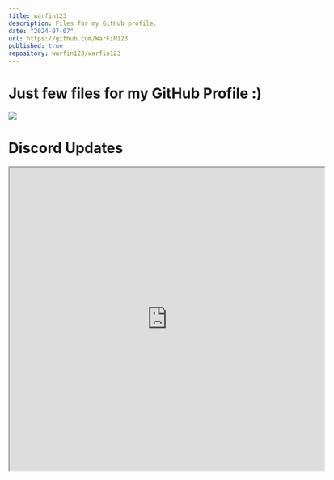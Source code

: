```yaml
---
title: warfin123
description: Files for my GitHub profile.
date: "2024-07-07"
url: https://github.com/WarFiN123
published: true
repository: warfin123/warfin123
---
```


# Just few files for my GitHub Profile :)
[![](https://i.postimg.cc/dtLd3grd/War-Fi-N123-War-Fi-N.png)](https://github.com/WarFiN123)


# Discord Updates
<iframe src="https://e.widgetbot.io/channels/1259437346944979027/1268177540824957000" allow="clipboard-write; fullscreen" height="600" width="623"></iframe>